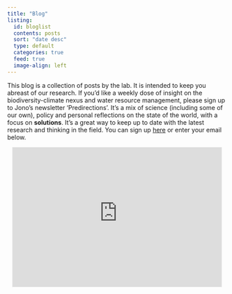 ```yaml
---
title: "Blog"
listing:
  id: bloglist
  contents: posts
  sort: "date desc"
  type: default
  categories: true
  feed: true
  image-align: left
---
```


This blog is a collection of posts by the lab. It is intended to keep you abreast of our research. If you'd like a weekly dose of insight on the biodiversity-climate nexus and water resource management, please sign up to Jono's newsletter 'Predirections'. It's a mix of science (including some of our own), policy and personal reflections on the state of the world, with a focus on **solutions**. It's a great way to keep up to date with the latest research and thinking in the field. You can sign up [here](https://predirections.substack.com) or enter your email below. 

<center>

<iframe src="https://predirections.substack.com/embed" width="480" height="320" style="border:1px solid #EEE; background:white;" frameborder="0" scrolling="no"></iframe>

</center>

<br><br>


::: {#bloglist}
:::
